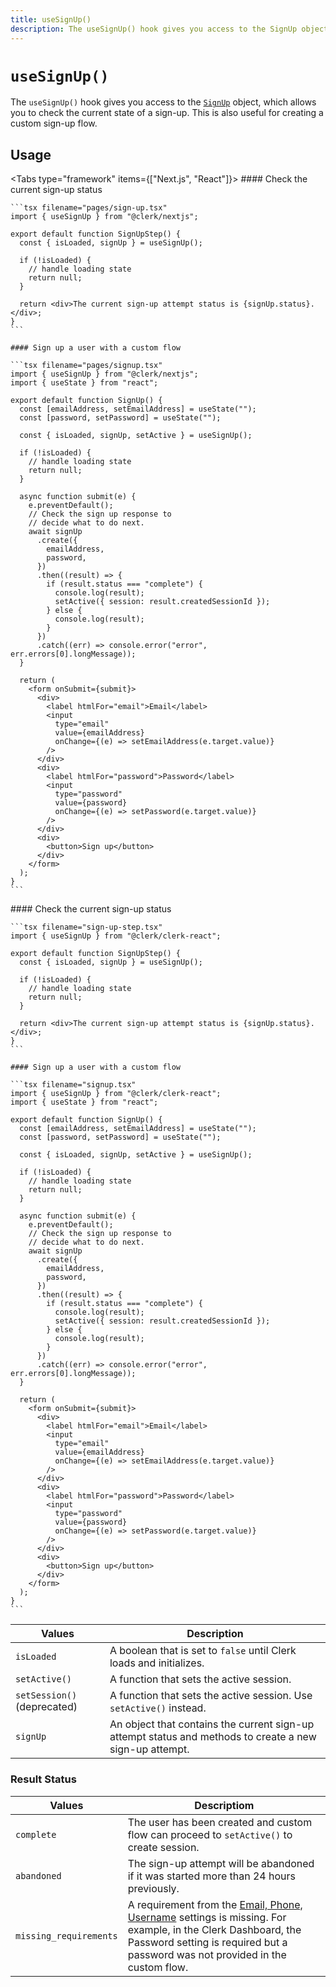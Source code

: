 ```yaml
---
title: useSignUp()
description: The useSignUp() hook gives you access to the SignUp object, which allows you to check the current state of a sign-up and create custom sign-up flows.
---
```

# `useSignUp()`

The `useSignUp()` hook gives you access to the [`SignUp`](/docs/references/javascript/sign-up/sign-up) object, which allows you to check the current state of a sign-up. This is also useful for creating a custom sign-up flow.

## Usage

<Tabs type="framework" items={["Next.js", "React"]}>
  <Tab>
    #### Check the current sign-up status

    ```tsx filename="pages/sign-up.tsx"
    import { useSignUp } from "@clerk/nextjs";

    export default function SignUpStep() {
      const { isLoaded, signUp } = useSignUp();

      if (!isLoaded) {
        // handle loading state
        return null;
      }

      return <div>The current sign-up attempt status is {signUp.status}.</div>;
    }
    ```

    #### Sign up a user with a custom flow

    ```tsx filename="pages/signup.tsx"
    import { useSignUp } from "@clerk/nextjs";
    import { useState } from "react";

    export default function SignUp() {
      const [emailAddress, setEmailAddress] = useState("");
      const [password, setPassword] = useState("");

      const { isLoaded, signUp, setActive } = useSignUp();

      if (!isLoaded) {
        // handle loading state
        return null;
      }

      async function submit(e) {
        e.preventDefault();
        // Check the sign up response to
        // decide what to do next.
        await signUp
          .create({
            emailAddress,
            password,
          })
          .then((result) => {
            if (result.status === "complete") {
              console.log(result);
              setActive({ session: result.createdSessionId });
            } else {
              console.log(result);
            }
          })
          .catch((err) => console.error("error", err.errors[0].longMessage));
      }

      return (
        <form onSubmit={submit}>
          <div>
            <label htmlFor="email">Email</label>
            <input
              type="email"
              value={emailAddress}
              onChange={(e) => setEmailAddress(e.target.value)}
            />
          </div>
          <div>
            <label htmlFor="password">Password</label>
            <input
              type="password"
              value={password}
              onChange={(e) => setPassword(e.target.value)}
            />
          </div>
          <div>
            <button>Sign up</button>
          </div>
        </form>
      );
    }
    ```
  </Tab>

  <Tab>
    #### Check the current sign-up status

    ```tsx filename="sign-up-step.tsx"
    import { useSignUp } from "@clerk/clerk-react";

    export default function SignUpStep() {
      const { isLoaded, signUp } = useSignUp();

      if (!isLoaded) {
        // handle loading state
        return null;
      }

      return <div>The current sign-up attempt status is {signUp.status}.</div>;
    }
    ```

    #### Sign up a user with a custom flow

    ```tsx filename="signup.tsx"
    import { useSignUp } from "@clerk/clerk-react";
    import { useState } from "react";

    export default function SignUp() {
      const [emailAddress, setEmailAddress] = useState("");
      const [password, setPassword] = useState("");

      const { isLoaded, signUp, setActive } = useSignUp();

      if (!isLoaded) {
        // handle loading state
        return null;
      }

      async function submit(e) {
        e.preventDefault();
        // Check the sign up response to
        // decide what to do next.
        await signUp
          .create({
            emailAddress,
            password,
          })
          .then((result) => {
            if (result.status === "complete") {
              console.log(result);
              setActive({ session: result.createdSessionId });
            } else {
              console.log(result);
            }
          })
          .catch((err) => console.error("error", err.errors[0].longMessage));
      }

      return (
        <form onSubmit={submit}>
          <div>
            <label htmlFor="email">Email</label>
            <input
              type="email"
              value={emailAddress}
              onChange={(e) => setEmailAddress(e.target.value)}
            />
          </div>
          <div>
            <label htmlFor="password">Password</label>
            <input
              type="password"
              value={password}
              onChange={(e) => setPassword(e.target.value)}
            />
          </div>
          <div>
            <button>Sign up</button>
          </div>
        </form>
      );
    }
    ```
  </Tab>
</Tabs>

| Values | Description |
| --- | --- |
| `isLoaded` | A boolean that is set to `false` until Clerk loads and initializes. |
| `setActive()` | A function that sets the active session. |
| `setSession()` (deprecated) | A function that sets the active session. Use `setActive()` instead. |
| `signUp` | An object that contains the current sign-up attempt status and methods to create a new sign-up attempt. |

### Result Status

| Values | Descriptiom |
| --- | --- |
| `complete` | The user has been created and custom flow can proceed to `setActive()` to create session. |
| `abandoned` | The sign-up attempt will be abandoned if it was started more than 24 hours previously. |
| `missing_requirements` | A requirement from the [Email, Phone, Username](https://dashboard.clerk.com/last-active?path=user-authentication/email-phone-username) settings is missing. For example, in the Clerk Dashboard, the Password setting is required but a password was not provided in the custom flow. |

